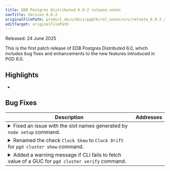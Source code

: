 ```yaml
---
title: EDB Postgres Distributed 6.0.2 release notes
navTitle: Version 6.0.2
originalFilePath: product_docs/docs/pgd/6/rel_notes/src/relnote_6.0.2.yml
editTarget: originalFilePath
---
```


Released: 24 June 2025

This is the first patch release of EDB Postgres Distributed 6.0, which includes bug fixes and enhancements to the new features introduced in PGD 6.0.

## Highlights

- 

## Bug Fixes

<table class="table w-100"><thead><tr><th>Description</th><th width="10%">Addresses</th></tr></thead><tbody>
<tr><td><details><summary>Fixed an issue with the slot names generated by <code>node setup</code> command.</summary><hr/><p>The command generated the slot names as UUID values with underscore (<code>_</code>) which is not compatible with PGD slot names.</p>
</details></td><td></td></tr>
<tr><td><details><summary>Renamed the check <code>Clock Skew</code> to <code>Clock Drift</code> for <code>pgd cluster show</code> command.</summary><hr/><p>The check is renamed to be consistent with the terminology used at other places in PGD.</p>
</details></td><td></td></tr>
<tr><td><details><summary>Added a warning message if CLI fails to fetch value of a GUC for <code>pgd cluster verify</code> command.</summary><hr/><p>This fixed the command crash issue if CLI cannot fetch value of a GUC for some reason.</p>
</details></td><td></td></tr>
</tbody></table>



